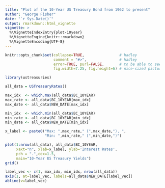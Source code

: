 ```yaml
---
title: "Plot of the 10-Year US Treasury Bond from 1962 to present"
author: "George Fisher"
date: "`r Sys.Date()`"
output: rmarkdown::html_vignette
vignette: >
  %\VignetteIndexEntry{plot-10year}
  %\VignetteEngine{knitr::rmarkdown}
  %\VignetteEncoding{UTF-8}
---
```


```r
knitr::opts_chunk$set(collapse=TRUE,                # hadley
                      comment = "#>",               # hadley
                      error=TRUE, purl=FALSE,       # to be able to see errors
                      fig.width=7.25, fig.height=6) # nice-sized pictures
```

```r
library(ustreasuries)
```
```r
all_data = USTreasuryRates()
```

```r
max_idx  <- which.max(all_data$BC_10YEAR)
max_rate <- all_data$BC_10YEAR[max_idx]
max_date <- all_data$NEW_DATE[max_idx]

min_idx  <- which.min(all_data$BC_10YEAR)
min_rate <- all_data$BC_10YEAR[min_idx]
min_date <- all_data$NEW_DATE[min_idx]

x_label <- paste0("Max: ",max_rate," (",max_date,"), ",
                  "Min: ",min_rate," (",min_date,")")

plot(1:nrow(all_data), all_data$BC_10YEAR,
     xaxt="n", xlab=x_label, ylab='Interest Rates',
     pch = ".",cex=1.5,
     main="10-Year US Treasury Yields")
grid()

label_vec <- c(1, max_idx, min_idx, nrow(all_data))
axis(1, at=label_vec, labels=all_data$NEW_DATE[label_vec])
abline(v=label_vec)
```
